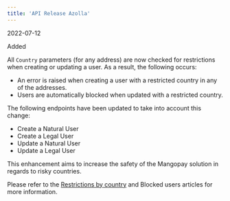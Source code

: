 ```yaml
---  
title: 'API Release Azolla'  
---  
```

<span class="date">2022-07-12</span>  
  
  
<div class="pill pill-green">Added</div>  
  

All `Country` parameters (for any address) are now checked for restrictions when creating or updating a user. As a result, the following occurs:  
- An error is raised when creating a user with a restricted country in any of the addresses.  
- Users are automatically blocked when updated with a restricted country.  

The following endpoints have been updated to take into account this change:  
- Create a Natural User  
- Create a Legal User  
- Update a Natural User  
- Update a Legal User  

This enhancement aims to increase the safety of the Mangopay solution in regards to risky countries.  

Please refer to the <a href="">Restrictions by c<a href="">ountry</a> an</a>d Blocked users articles for more information.